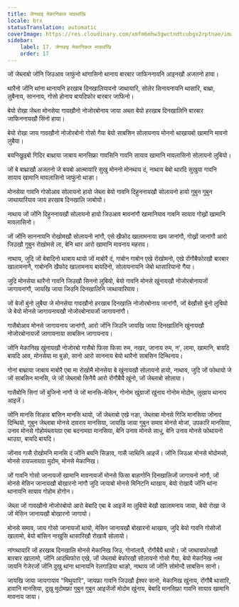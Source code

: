 ```yaml
---
title: जेनथाइ मेकानिकल मावथांखि
locale: brx
statusTranslation: automatic
coverImage: https://res.cloudinary.com/xmfm6mhw3gwctndtcubgx2rptnae/image/upload/v1740468922/small_cover_tratado_de_psicologia_revolucionaria_a4c0dca4e0.webp
sidebar:
    label: 17. जेनथाइ मेकानिकल मावथांखि
    order: 17
---
```

जों जेब्लाबो जोंनि जिउआव जाफुंनो थांगासिनो थानाय बारबार जाफिननायनि आइनखौ अजतनो हाया।

थारैनो जोंनि थांना थानायनि हरखाब दिनखालियावनो जाथायारि, सोलेर सिनायनायनि थासारि, बाथ्रा, लुबैनाय, साननाय, गोसो होनाय बायदिफोर बारबार जाफिनो।

बेयो रोखा जेब्ला मोनसेया गावखौनो नोजोरबोनाय जाया अब्ला बेयो हरखाब दिनखालिनि बारबार जाफिननायखौ सिंनो हाया।

बेयो रोखा जाय गावखौनो नोजोरबोनो गोसो गैया बेयो साबसिन सोलायनाय मोननो थाखायबो खामानि मावनो लुबैया।

बयनिख्रुइबो गिदिर बाथ्राया जाबाय मानसिफ्रा गावसिनि गावनि सायाव खामानि मावलासिनो सोलायनो लुबियो।

जों बे बाथ्राखौ अजतनो जे बयबो आत्मायारि सुखु मोननो मोनथाय दं, नाथाय बेबो थारदि सुखुया गावनि सायाव खामानि मावलासिनो जाफुंनो थाङा।

मोनसेया गावनि गोसोआव सोलायनो हायो जेब्ला बेयो गावनि दिहुननायखौ सोलायनो हायो गुबुन गुबुन जाथायारियाव जाय हरखाब दिनखालि जाबोयो।

नाथाय जों जोंनि दिहुननायखौ सोलायनो हायो जिउआव मावनांगौ खामानियाव गावनि सायाव गोख्रों खामानि मावलासिनो।

जों जोंनि साननायनि रोखोमखौ सोलायनो नांगौ, एसे खैफोद खालामनाया खम जानांगौ, गोख्रों जानांगौ आरो जिउखौ गुबुन रोखोमसे ला, बेनि थार आरो खामानि मावनाय महराव।

नाथाय, जुदि जों बेबादिनो थाबाय थायो जों माबोरै दं, गाबोन गाबोन एखे रोखोमनो, एखे रोंगौबैफोरखौ बारबार खालामनानै, गाबोननि खैफोद खालामनाय बायदिनो, सोलायनायनि जेबो थासारियानो गैया।

जुदि मोनसेया थारैनो गावनि जिउखौ सिननो लुबियो, बेयो गावनि मोनसे खुंनायखौ नोजोरबोनायजों जागायनांगौ, जायखि जाया जिउनि दिनखालिनि जाथायारियाव।

जों बेजों बुंनो लुबैया जे मोनसेया गावखौनो हरखाब दिनखालि नोजोरबोनाय जानांगौ, जों बेखौसो बुंनो लुबियो जे बेयो मोनसे जागायनायखौ नोजोरबोनायजों जागायनांगौ।

गासैबोआव मोनसे जागायनाय जानांगौ, आरो जोंनि जिउनि जायखि जाया दिनखालिनि खुंनायखौ नोजोरबोनायजों जागायनाया साबसिन जागायनाय।

जोंनि मेकानिख खुंनायखौ नोजोरबो गासैबो फिसा फिसा रुम, नखर, जानाय रुम, न', लामा, खामानि, बायदि बायदि आव, मोनसेया मा बुङो, सानो आरो साननाय बेयो थारैनो साबसिन दिन्थिनाय।

गोनां बाथ्राया जाबाय माबोरै एबा मा रोखोमै मोनसेया बे खुंनायखौ सोलायनो हायो, नाथाय, जुदि जों फोथायो जे जों साबसिन मानसि, जे जों जेब्लाबो सिनैयै आरो रोंगौबैयै खुंनो, जों जेब्लाबो सोलाया।

गासैबोनि सिगां जों बुजिनो नांगौ जे जों मानसि-मेसिन, गोनोम खुंग्राजों खुंनाय गोनोम मोदोम, लुखाय थानाय आइजें।

जोंनि मानसि सिङाव बांसिन मानसि थायो, जों जेब्लाबो एखे नङा, जेब्लाबा मोनसे गिजि मानसिया जोंनाव दिन्थियो, गुबुन जेब्लाबा मोनसे दावराव मानसिया, जायखि जाया गुबुन समाव मोनसे मोजां, उपकारि मानसिया, उनाव मोनसे गोहोमब्लायग्रा एबा बदनामग्रा मानसिया, बेनि उनाव मोनसे साधु, बेनि उनाव मोनसे फोथायनो थाउग्रा, बायदि बायदि।

जोंनाव गासै रोखोमनि मानसि दं जोंनि बयनि सिङाव, गासै जाथिनि आइजें। जोंनि जिउआ मोनसे मोदोमसो, मोनसे रायज्लायग्रा मुदोम, मोनसे मेकानिख।

जों गावनि गोसो जानायजों खामानि मावनायजों मोनसे फिसा बाहागोनि दिनखालिजों जागायनो नांगौ, जों मोनसे मेसिन जानायखौ बोखारनो नांगौ जुदि जायाबो मोनसे मिनिटनि थाखाय, बेयो रोखायै जोंनि थांना थानायनि सायाव गोहोम होगोन।

जेब्ला जों गावखौनो नोजोरबोयो आरो बेबादि एबा बे आइजें मा लुबियो बेखौ खालामनाय जाया, बेयो रोखा जे जों मेसिन जानायखौ बोखारनो जागायो।

मोनसे समाव, जाय गोसो जानायजों थायो, मेसिन जानायखौ बोखारनो थाखाय, जुदि बेयो गावनि गोसोजों खालामो, बेयो बांसिन नाखुसि थासारिखौ रोखायै सोलायो।

नांगथायारि जों हरखाब दिनखालि मोनसे मेकानिख जिउ, गोनांलायै, रोंगौबैयै थायो। जों जाथायफोरखौ बारबार खालामो, जोंनि आदथिफोरा एखे, जों जेब्लाबो बेफोरखौ सोलायनो गोसो गैया, बेयो मेकानिख লাमा जायनि गेजेरजों जोंनि दुखु थांना थानायनि रेलगाड़िया थाङो, नाथाय जों जोंनि सोमोन्दै साबसिन सानो।

जायखि जाया जायगायाव "मिथुयारि", जायफ्रा गावनि जिउखौ ईश्वर सानो, मेकानिख खुंनाय, रोंगौबै थासारि, हावानि मानसिया, दुखु मुदोमफ्रा गुबुन गुबुन आइजेंजों मोदोम खुंनाय, बेबादि मानसिफ्रा गावनि सायाव खामानि मावनाय जाया।

